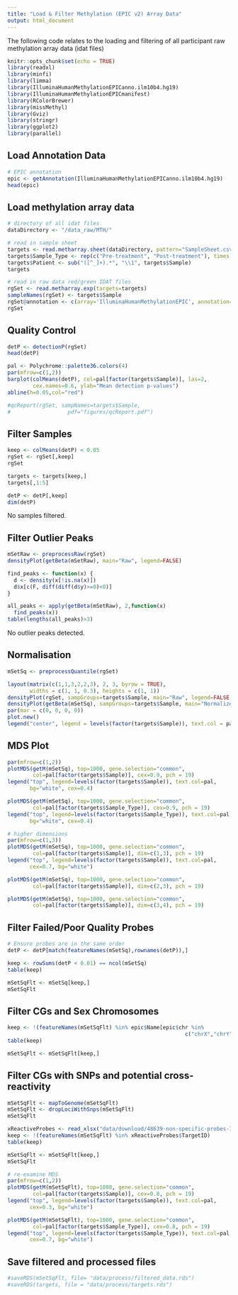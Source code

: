 ```yaml
---
title: "Load & Filter Methylation (EPIC v2) Array Data"
output: html_document
---
```


The following code relates to the loading and filtering of all participant raw methylation array data (idat files)

```r
knitr::opts_chunk$set(echo = TRUE)
library(readxl)
library(minfi)
library(limma)
library(IlluminaHumanMethylationEPICanno.ilm10b4.hg19)
library(IlluminaHumanMethylationEPICmanifest)
library(RColorBrewer)
library(missMethyl)
library(Gviz)
library(stringr)
library(ggplot2)
library(parallel)
```

## Load Annotation Data 

```r
# EPIC annotation
epic <- getAnnotation(IlluminaHumanMethylationEPICanno.ilm10b4.hg19)
head(epic)
```

## Load methylation array data

```r
# directory of all idat files
dataDirectory <- "/data_raw/MTH/"

# read in sample sheet
targets <- read.metharray.sheet(dataDirectory, pattern="SampleSheet.csv")
targets$Sample_Type <- rep(c("Pre-treatment", "Post-treatment"), times = length(targets$Sample) / 2)
targets$Patient <- sub("([^_]+).*", "\\1", targets$Sample)
targets

# read in raw data red/green IDAT files
rgSet <- read.metharray.exp(targets=targets)
sampleNames(rgSet) <- targets$Sample
rgSet@annotation <- c(array='IlluminaHumanMethylationEPIC', annotation='ilm10b4.hg19')
rgSet
```

## Quality Control

```r
detP <- detectionP(rgSet)
head(detP)

pal <- Polychrome::palette36.colors(4)
par(mfrow=c(1,2))
barplot(colMeans(detP), col=pal[factor(targets$Sample)], las=2, 
        cex.names=0.6, ylab="Mean detection p-values")
abline(h=0.05,col="red")

#qcReport(rgSet, sampNames=targets$Sample, 
#                  pdf="figures/qcReport.pdf")
```

## Filter Samples

```r
keep <- colMeans(detP) < 0.05
rgSet <- rgSet[,keep]
rgSet

targets <- targets[keep,]
targets[,1:5]

detP <- detP[,keep]
dim(detP)
```
No samples filtered.

## Filter Outlier Peaks

```r
mSetRaw <- preprocessRaw(rgSet)
densityPlot(getBeta(mSetRaw), main="Raw", legend=FALSE)

find_peaks <- function(x) {
  d <- density(x[!is.na(x)])
  d$x[c(F, diff(diff(d$y)>=0)<0)]
}

all_peaks <- apply(getBeta(mSetRaw), 2,function(x) 
  find_peaks(x))
table(lengths(all_peaks)>3)
```
No outlier peaks detected.

## Normalisation

```r
mSetSq <- preprocessQuantile(rgSet) 

layout(matrix(c(1,1,3,2,2,3), 2, 3, byrow = TRUE), 
       widths = c(1, 1, 0.3), heights = c(1, 1))
densityPlot(rgSet, sampGroups=targets$Sample, main="Raw", legend=FALSE, pal = pal)
densityPlot(getBeta(mSetSq), sampGroups=targets$Sample, main="Normalized", legend=FALSE, pal = pal)
par(mar = c(0, 0, 0, 0))  
plot.new() 
legend("center", legend = levels(factor(targets$Sample)), text.col = pal, bty = "n")
```

## MDS Plot

```r
par(mfrow=c(1,2))
plotMDS(getM(mSetSq), top=1000, gene.selection="common", 
        col=pal[factor(targets$Sample)], cex=0.9, pch = 19)
legend("top", legend=levels(factor(targets$Sample)), text.col=pal,
       bg="white", cex=0.4)

plotMDS(getM(mSetSq), top=1000, gene.selection="common",  
        col=pal[factor(targets$Sample_Type)], cex=0.9, pch = 19)
legend("top", legend=levels(factor(targets$Sample_Type)), text.col=pal,
       bg="white", cex=0.4)

# higher dimensions
par(mfrow=c(1,3))
plotMDS(getM(mSetSq), top=1000, gene.selection="common", 
        col=pal[factor(targets$Sample)], dim=c(1,3), pch = 19)
legend("top", legend=levels(factor(targets$Sample)), text.col=pal, 
       cex=0.7, bg="white")

plotMDS(getM(mSetSq), top=1000, gene.selection="common", 
        col=pal[factor(targets$Sample)], dim=c(2,3), pch = 19)

plotMDS(getM(mSetSq), top=1000, gene.selection="common", 
        col=pal[factor(targets$Sample)], dim=c(3,4), pch = 19)
```

## Filter Failed/Poor Quality Probes

```r
# Ensure probes are in the same order
detP <- detP[match(featureNames(mSetSq),rownames(detP)),] 

keep <- rowSums(detP < 0.01) == ncol(mSetSq) 
table(keep)

mSetSqFlt <- mSetSq[keep,]
mSetSqFlt
```

## Filter CGs and Sex Chromosomes

```r
keep <- !(featureNames(mSetSqFlt) %in% epic$Name[epic$chr %in% 
                                                        c("chrX","chrY")])
table(keep)

mSetSqFlt <- mSetSqFlt[keep,]
```

## Filter CGs with SNPs and potential cross-reactivity

```r
mSetSqFlt <- mapToGenome(mSetSqFlt)
mSetSqFlt <- dropLociWithSnps(mSetSqFlt)
mSetSqFlt
```

```r
xReactiveProbes <- read_xlsx("data/download/48639-non-specific-probes-Illumina450k.xlsx")
keep <- !(featureNames(mSetSqFlt) %in% xReactiveProbes$TargetID)
table(keep)

mSetSqFlt <- mSetSqFlt[keep,] 
mSetSqFlt
```

```r
# re-examine MDS
par(mfrow=c(1,2))
plotMDS(getM(mSetSqFlt), top=1000, gene.selection="common", 
        col=pal[factor(targets$Sample)], cex=0.8, pch = 19)
legend("top", legend=levels(factor(targets$Sample)), text.col=pal,
       cex=0.3, bg="white")

plotMDS(getM(mSetSqFlt), top=1000, gene.selection="common", 
        col=pal[factor(targets$Sample_Type)], cex=0.8, pch = 19)
legend("top", legend=levels(factor(targets$Sample_Type)), text.col=pal,
       cex=0.7, bg="white")
```

## Save filtered and processed files

```r
#saveRDS(mSetSqFlt, file= "data/process/filtered_data.rds")
#saveRDS(targets, file = "data/process/targets.rds")
```
